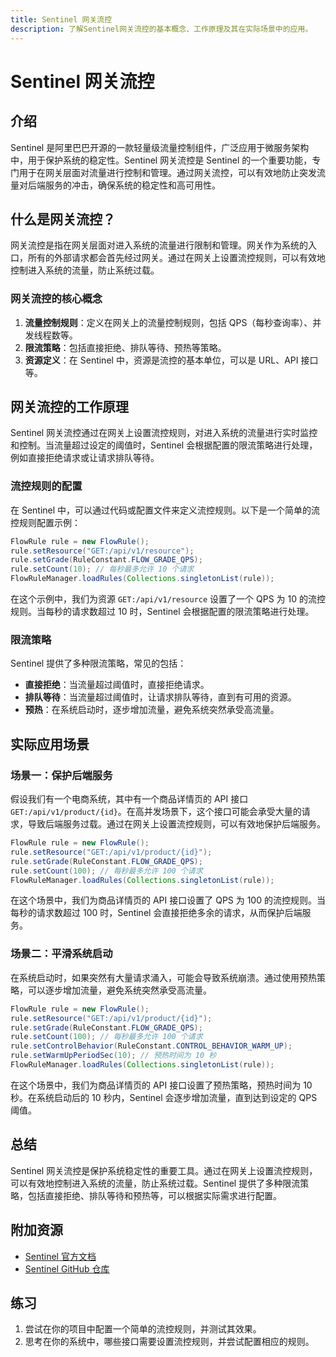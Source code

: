 ```yaml
---
title: Sentinel 网关流控
description: 了解Sentinel网关流控的基本概念、工作原理及其在实际场景中的应用。
---
```


# Sentinel 网关流控

## 介绍

Sentinel 是阿里巴巴开源的一款轻量级流量控制组件，广泛应用于微服务架构中，用于保护系统的稳定性。Sentinel 网关流控是 Sentinel 的一个重要功能，专门用于在网关层面对流量进行控制和管理。通过网关流控，可以有效地防止突发流量对后端服务的冲击，确保系统的稳定性和高可用性。

## 什么是网关流控？

网关流控是指在网关层面对进入系统的流量进行限制和管理。网关作为系统的入口，所有的外部请求都会首先经过网关。通过在网关上设置流控规则，可以有效地控制进入系统的流量，防止系统过载。

### 网关流控的核心概念

1. **流量控制规则**：定义在网关上的流量控制规则，包括 QPS（每秒查询率）、并发线程数等。
2. **限流策略**：包括直接拒绝、排队等待、预热等策略。
3. **资源定义**：在 Sentinel 中，资源是流控的基本单位，可以是 URL、API 接口等。

## 网关流控的工作原理

Sentinel 网关流控通过在网关上设置流控规则，对进入系统的流量进行实时监控和控制。当流量超过设定的阈值时，Sentinel 会根据配置的限流策略进行处理，例如直接拒绝请求或让请求排队等待。

### 流控规则的配置

在 Sentinel 中，可以通过代码或配置文件来定义流控规则。以下是一个简单的流控规则配置示例：

```java
FlowRule rule = new FlowRule();
rule.setResource("GET:/api/v1/resource");
rule.setGrade(RuleConstant.FLOW_GRADE_QPS);
rule.setCount(10); // 每秒最多允许 10 个请求
FlowRuleManager.loadRules(Collections.singletonList(rule));
```

在这个示例中，我们为资源 `GET:/api/v1/resource` 设置了一个 QPS 为 10 的流控规则。当每秒的请求数超过 10 时，Sentinel 会根据配置的限流策略进行处理。

### 限流策略

Sentinel 提供了多种限流策略，常见的包括：

- **直接拒绝**：当流量超过阈值时，直接拒绝请求。
- **排队等待**：当流量超过阈值时，让请求排队等待，直到有可用的资源。
- **预热**：在系统启动时，逐步增加流量，避免系统突然承受高流量。

## 实际应用场景

### 场景一：保护后端服务

假设我们有一个电商系统，其中有一个商品详情页的 API 接口 `GET:/api/v1/product/{id}`。在高并发场景下，这个接口可能会承受大量的请求，导致后端服务过载。通过在网关上设置流控规则，可以有效地保护后端服务。

```java
FlowRule rule = new FlowRule();
rule.setResource("GET:/api/v1/product/{id}");
rule.setGrade(RuleConstant.FLOW_GRADE_QPS);
rule.setCount(100); // 每秒最多允许 100 个请求
FlowRuleManager.loadRules(Collections.singletonList(rule));
```

在这个场景中，我们为商品详情页的 API 接口设置了 QPS 为 100 的流控规则。当每秒的请求数超过 100 时，Sentinel 会直接拒绝多余的请求，从而保护后端服务。

### 场景二：平滑系统启动

在系统启动时，如果突然有大量请求涌入，可能会导致系统崩溃。通过使用预热策略，可以逐步增加流量，避免系统突然承受高流量。

```java
FlowRule rule = new FlowRule();
rule.setResource("GET:/api/v1/product/{id}");
rule.setGrade(RuleConstant.FLOW_GRADE_QPS);
rule.setCount(100); // 每秒最多允许 100 个请求
rule.setControlBehavior(RuleConstant.CONTROL_BEHAVIOR_WARM_UP);
rule.setWarmUpPeriodSec(10); // 预热时间为 10 秒
FlowRuleManager.loadRules(Collections.singletonList(rule));
```

在这个场景中，我们为商品详情页的 API 接口设置了预热策略，预热时间为 10 秒。在系统启动后的 10 秒内，Sentinel 会逐步增加流量，直到达到设定的 QPS 阈值。

## 总结

Sentinel 网关流控是保护系统稳定性的重要工具。通过在网关上设置流控规则，可以有效地控制进入系统的流量，防止系统过载。Sentinel 提供了多种限流策略，包括直接拒绝、排队等待和预热等，可以根据实际需求进行配置。

## 附加资源

- [Sentinel 官方文档](https://sentinelguard.io/zh-cn/docs/introduction.html)
- [Sentinel GitHub 仓库](https://github.com/alibaba/Sentinel)

## 练习

1. 尝试在你的项目中配置一个简单的流控规则，并测试其效果。
2. 思考在你的系统中，哪些接口需要设置流控规则，并尝试配置相应的规则。

